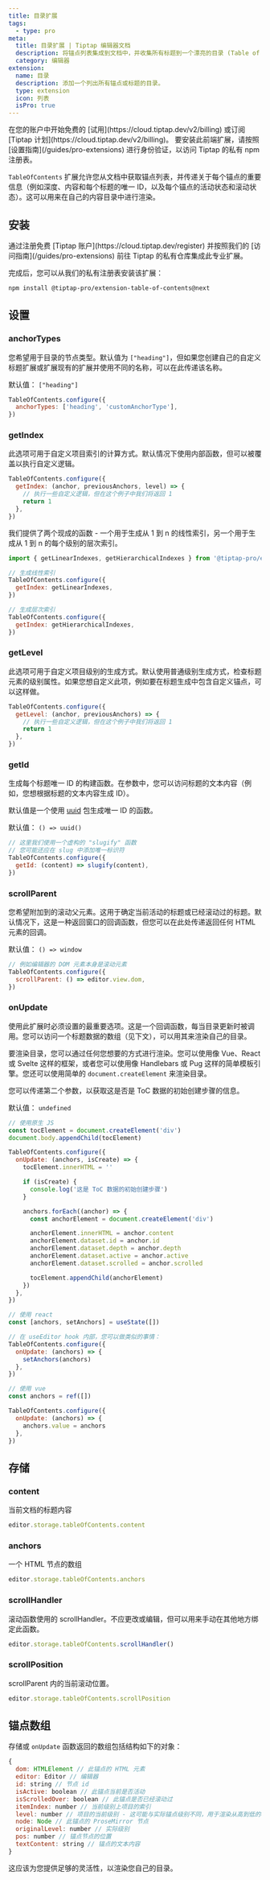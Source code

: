 ```yaml
---
title: 目录扩展
tags:
  - type: pro
meta:
  title: 目录扩展 | Tiptap 编辑器文档
  description: 将锚点列表集成到文档中，并收集所有标题到一个漂亮的目录 (Table of Contents)。在文档中了解更多信息！
  category: 编辑器
extension:
  name: 目录
  description: 添加一个列出所有锚点或标题的目录。
  type: extension
  icon: 列表
  isPro: true
---
```



<Requirements>
    <RequirementItem label="1. 激活试用或订阅">
        在您的账户中开始免费的 [试用](https://cloud.tiptap.dev/v2/billing) 或订阅 [Tiptap 计划](https://cloud.tiptap.dev/v2/billing)。
    </RequirementItem>
    <RequirementItem label="2. 从私有注册表安装">
        要安装此前端扩展，请按照 [设置指南](/guides/pro-extensions) 进行身份验证，以访问 Tiptap 的私有 npm 注册表。
    </RequirementItem>
</Requirements>

`TableOfContents` 扩展允许您从文档中获取锚点列表，并传递关于每个锚点的重要信息（例如深度、内容和每个标题的唯一 ID，以及每个锚点的活动状态和滚动状态）。这可以用来在自己的内容目录中进行渲染。

<CodeDemo isPro path="/Extensions/TableOfContents" />

## 安装

<Callout title="设置对 Tiptap 私有库的访问" variant="info">
  通过注册免费 [Tiptap
  账户](https://cloud.tiptap.dev/register) 并按照我们的 [访问指南](/guides/pro-extensions) 前往 Tiptap 的私有仓库集成此专业扩展。
</Callout>

完成后，您可以从我们的私有注册表安装该扩展：

```bash
npm install @tiptap-pro/extension-table-of-contents@next
```

## 设置

### anchorTypes

您希望用于目录的节点类型。默认值为 `["heading"]`，但如果您创建自己的自定义标题扩展或扩展现有的扩展并使用不同的名称，可以在此传递该名称。

默认值： `["heading"]`

```js
TableOfContents.configure({
  anchorTypes: ['heading', 'customAnchorType'],
})
```

### getIndex

此选项可用于自定义项目索引的计算方式。默认情况下使用内部函数，但可以被覆盖以执行自定义逻辑。

```js
TableOfContents.configure({
  getIndex: (anchor, previousAnchors, level) => {
    // 执行一些自定义逻辑，但在这个例子中我们将返回 1
    return 1
  },
})
```

我们提供了两个现成的函数 - 一个用于生成从 1 到 n 的线性索引，另一个用于生成从 1 到 n 的每个级别的层次索引。

```js
import { getLinearIndexes, getHierarchicalIndexes } from '@tiptap-pro/extension-table-of-contents'

// 生成线性索引
TableOfContents.configure({
  getIndex: getLinearIndexes,
})

// 生成层次索引
TableOfContents.configure({
  getIndex: getHierarchicalIndexes,
})
```

### getLevel

此选项可用于自定义项目级别的生成方式。默认使用普通级别生成方式，检查标题元素的级别属性。如果您想自定义此项，例如要在标题生成中包含自定义锚点，可以这样做。

```js
TableOfContents.configure({
  getLevel: (anchor, previousAnchors) => {
    // 执行一些自定义逻辑，但在这个例子中我们将返回 1
    return 1
  },
})
```

### getId

生成每个标题唯一 ID 的构建函数。在参数中，您可以访问标题的文本内容（例如，您想根据标题的文本内容生成 ID）。

默认值是一个使用 [uuid](https://www.npmjs.com/package/uuid) 包生成唯一 ID 的函数。

默认值： `() => uuid()`

```js
// 这里我们使用一个虚构的 "slugify" 函数
// 您可能还应在 slug 中添加唯一标识符
TableOfContents.configure({
  getId: (content) => slugify(content),
})
```

### scrollParent

您希望附加到的滚动父元素。这用于确定当前活动的标题或已经滚动过的标题。默认情况下，这是一种返回窗口的回调函数，但您可以在此处传递返回任何 HTML 元素的回调。

默认值： `() => window`

```js
// 例如编辑器的 DOM 元素本身是滚动元素
TableOfContents.configure({
  scrollParent: () => editor.view.dom,
})
```

### onUpdate

使用此扩展时必须设置的最重要选项。这是一个回调函数，每当目录更新时被调用。您可以访问一个标题数据的数组（见下文），可以用其来渲染自己的目录。

要渲染目录，您可以通过任何您想要的方式进行渲染。您可以使用像 Vue、React 或 Svelte 这样的框架，或者您可以使用像 Handlebars 或 Pug 这样的简单模板引擎。您还可以使用简单的 `document.createElement` 来渲染目录。

您可以传递第二个参数，以获取这是否是 ToC 数据的初始创建步骤的信息。

默认值： `undefined`

```js
// 使用原生 JS
const tocElement = document.createElement('div')
document.body.appendChild(tocElement)

TableOfContents.configure({
  onUpdate: (anchors, isCreate) => {
    tocElement.innerHTML = ''

    if (isCreate) {
      console.log('这是 ToC 数据的初始创建步骤')
    }

    anchors.forEach((anchor) => {
      const anchorElement = document.createElement('div')

      anchorElement.innerHTML = anchor.content
      anchorElement.dataset.id = anchor.id
      anchorElement.dataset.depth = anchor.depth
      anchorElement.dataset.active = anchor.active
      anchorElement.dataset.scrolled = anchor.scrolled

      tocElement.appendChild(anchorElement)
    })
  },
})
```

```js
// 使用 react
const [anchors, setAnchors] = useState([])

// 在 useEditor hook 内部，您可以做类似的事情：
TableOfContents.configure({
  onUpdate: (anchors) => {
    setAnchors(anchors)
  },
})
```

```js
// 使用 vue
const anchors = ref([])

TableOfContents.configure({
  onUpdate: (anchors) => {
    anchors.value = anchors
  },
})
```

## 存储

### content

当前文档的标题内容

```js
editor.storage.tableOfContents.content
```

### anchors

一个 HTML 节点的数组

```js
editor.storage.tableOfContents.anchors
```

### scrollHandler

滚动函数使用的 scrollHandler。不应更改或编辑，但可以用来手动在其他地方绑定此函数。

```js
editor.storage.tableOfContents.scrollHandler()
```

### scrollPosition

scrollParent 内的当前滚动位置。

```js
editor.storage.tableOfContents.scrollPosition
```

## 锚点数组

存储或 `onUpdate` 函数返回的数组包括结构如下的对象：

```js
{
  dom: HTMLElement // 此锚点的 HTML 元素
  editor: Editor // 编辑器
  id: string // 节点 id
  isActive: boolean // 此锚点当前是否活动
  isScrolledOver: boolean // 此锚点是否已经滚动过
  itemIndex: number // 当前级别上项目的索引
  level: number // 项目的当前级别 - 这可能与实际锚点级别不同，用于渲染从高到低的标题层次
  node: Node // 此锚点的 ProseMirror 节点
  originalLevel: number // 实际级别
  pos: number // 锚点节点的位置
  textContent: string // 锚点的文本内容
}
```

这应该为您提供足够的灵活性，以渲染您自己的目录。